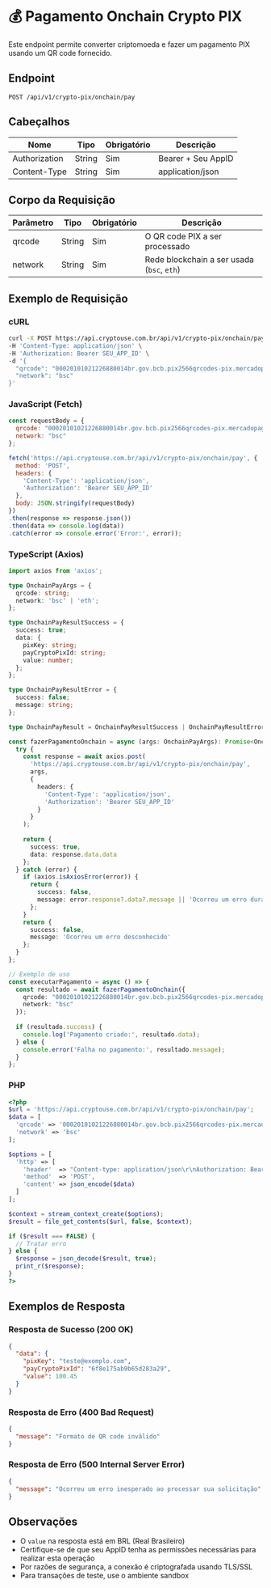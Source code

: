 # 💰 Pagamento Onchain Crypto PIX

Este endpoint permite converter criptomoeda e fazer um pagamento PIX usando um QR code fornecido.

## Endpoint

```
POST /api/v1/crypto-pix/onchain/pay
```

## Cabeçalhos

| Nome | Tipo | Obrigatório | Descrição |
|------|------|-------------|-----------|
| Authorization | String | Sim | Bearer + Seu AppID |
| Content-Type | String | Sim | application/json |

## Corpo da Requisição

| Parâmetro | Tipo | Obrigatório | Descrição |
|-----------|------|-------------|-----------|
| qrcode | String | Sim | O QR code PIX a ser processado |
| network | String | Sim | Rede blockchain a ser usada (`bsc`, `eth`) |

## Exemplo de Requisição

### cURL

```bash
curl -X POST https://api.cryptouse.com.br/api/v1/crypto-pix/onchain/pay \
-H 'Content-Type: application/json' \
-H 'Authorization: Bearer SEU_APP_ID' \
-d '{
  "qrcode": "00020101021226880014br.gov.bcb.pix2566qrcodes-pix.mercadopago.com/pix/v2/c3fb0509-3fe3-4c38-8659-2c23565e52e952040000530398654041.005802BR5921TEST MERCHANT NAME6008SAOPAULO62070503***6304FC54",
  "network": "bsc"
}'
```

### JavaScript (Fetch)

```javascript
const requestBody = {
  qrcode: "00020101021226880014br.gov.bcb.pix2566qrcodes-pix.mercadopago.com/pix/v2/c3fb0509-3fe3-4c38-8659-2c23565e52e952040000530398654041.005802BR5921TEST MERCHANT NAME6008SAOPAULO62070503***6304FC54",
  network: "bsc"
};

fetch('https://api.cryptouse.com.br/api/v1/crypto-pix/onchain/pay', {
  method: 'POST',
  headers: {
    'Content-Type': 'application/json',
    'Authorization': 'Bearer SEU_APP_ID'
  },
  body: JSON.stringify(requestBody)
})
.then(response => response.json())
.then(data => console.log(data))
.catch(error => console.error('Error:', error));
```

### TypeScript (Axios)

```typescript
import axios from 'axios';

type OnchainPayArgs = {
  qrcode: string;
  network: 'bsc' | 'eth';
};

type OnchainPayResultSuccess = {
  success: true;
  data: {
    pixKey: string;
    payCryptoPixId: string;
    value: number;
  };
};

type OnchainPayResultError = {
  success: false;
  message: string;
};

type OnchainPayResult = OnchainPayResultSuccess | OnchainPayResultError;

const fazerPagamentoOnchain = async (args: OnchainPayArgs): Promise<OnchainPayResult> => {
  try {
    const response = await axios.post(
      'https://api.cryptouse.com.br/api/v1/crypto-pix/onchain/pay',
      args,
      {
        headers: {
          'Content-Type': 'application/json',
          'Authorization': 'Bearer SEU_APP_ID'
        }
      }
    );
    
    return {
      success: true,
      data: response.data.data
    };
  } catch (error) {
    if (axios.isAxiosError(error)) {
      return {
        success: false,
        message: error.response?.data?.message || 'Ocorreu um erro durante o processo de pagamento'
      };
    }
    return {
      success: false,
      message: 'Ocorreu um erro desconhecido'
    };
  }
};

// Exemplo de uso
const executarPagamento = async () => {
  const resultado = await fazerPagamentoOnchain({
    qrcode: "00020101021226880014br.gov.bcb.pix2566qrcodes-pix.mercadopago.com/pix/v2/c3fb0509-3fe3-4c38-8659-2c23565e52e952040000530398654041.005802BR5921TEST MERCHANT NAME6008SAOPAULO62070503***6304FC54",
    network: "bsc"
  });
  
  if (resultado.success) {
    console.log('Pagamento criado:', resultado.data);
  } else {
    console.error('Falha no pagamento:', resultado.message);
  }
};
```

### PHP

```php
<?php
$url = 'https://api.cryptouse.com.br/api/v1/crypto-pix/onchain/pay';
$data = [
  'qrcode' => '00020101021226880014br.gov.bcb.pix2566qrcodes-pix.mercadopago.com/pix/v2/c3fb0509-3fe3-4c38-8659-2c23565e52e952040000530398654041.005802BR5921TEST MERCHANT NAME6008SAOPAULO62070503***6304FC54',
  'network' => 'bsc'
];

$options = [
  'http' => [
    'header'  => "Content-type: application/json\r\nAuthorization: Bearer SEU_APP_ID\r\n",
    'method'  => 'POST',
    'content' => json_encode($data)
  ]
];

$context = stream_context_create($options);
$result = file_get_contents($url, false, $context);

if ($result === FALSE) {
  // Tratar erro
} else {
  $response = json_decode($result, true);
  print_r($response);
}
?>
```

## Exemplos de Resposta

### Resposta de Sucesso (200 OK)

```json
{
  "data": {
    "pixKey": "teste@exemplo.com",
    "payCryptoPixId": "6f8e175ab9b65d283a29",
    "value": 100.45
  }
}
```

### Resposta de Erro (400 Bad Request)

```json
{
  "message": "Formato de QR code inválido"
}
```

### Resposta de Erro (500 Internal Server Error)

```json
{
  "message": "Ocorreu um erro inesperado ao processar sua solicitação"
}
```

## Observações

- O `value` na resposta está em BRL (Real Brasileiro)
- Certifique-se de que seu AppID tenha as permissões necessárias para realizar esta operação
- Por razões de segurança, a conexão é criptografada usando TLS/SSL
- Para transações de teste, use o ambiente sandbox 